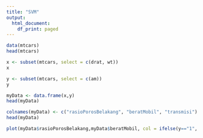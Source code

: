 ---
title: "SVM"
output:
  html_document:
    df_print: paged
---


```{r}
data(mtcars)
head(mtcars)
```
```{r}
x <- subset(mtcars, select = c(drat, wt))
x
```

```{r}
y <- subset(mtcars, select = c(am))
y
```


```{r}
myData <- data.frame(x,y)
head(myData)
```

```{r}
colnames(myData) <- c("rasioPorosBelakang", "beratMobil", "transmisi")
head(myData)
```

```{r}
plot(myData$rasioPorosBelakang,myData$beratMobil, col = ifelse(y=="1", "blue", "red"), pch = 19)
```

